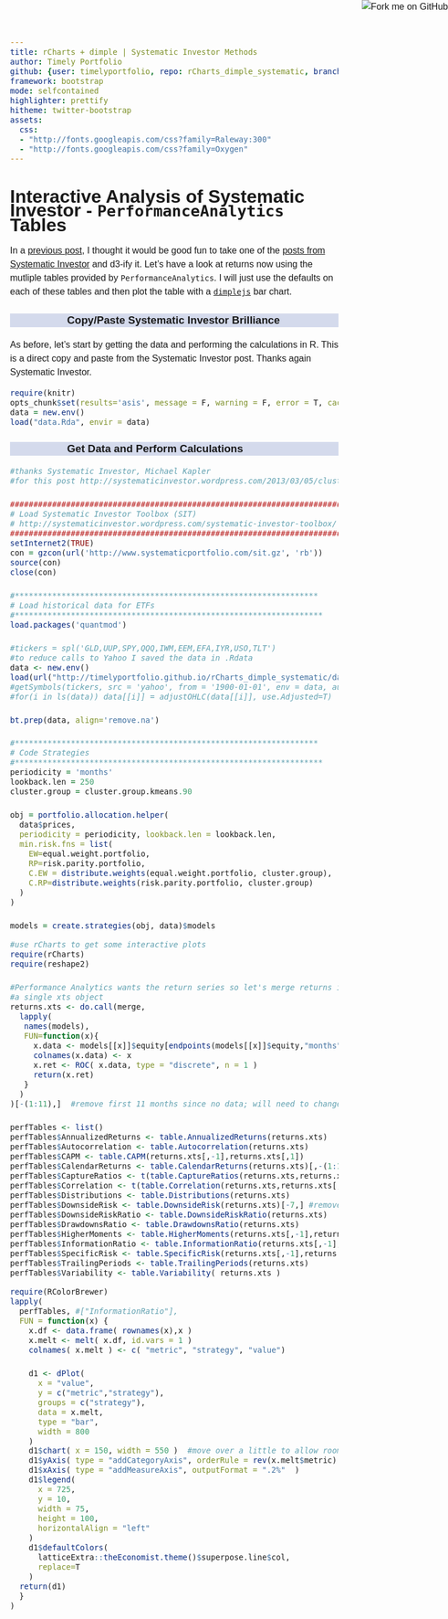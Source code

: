 ```yaml
---
title: rCharts + dimple | Systematic Investor Methods
author: Timely Portfolio
github: {user: timelyportfolio, repo: rCharts_dimple_systematic, branch: "gh-pages"}
framework: bootstrap
mode: selfcontained
highlighter: prettify
hitheme: twitter-bootstrap
assets:
  css:
  - "http://fonts.googleapis.com/css?family=Raleway:300"
  - "http://fonts.googleapis.com/css?family=Oxygen"
---
```


<style>
iframe{
  height:600px;
  width:900px;
  margin:auto auto;
}

body{
  font-family: 'Oxygen', sans-serif;
  font-size: 16px;
  line-height: 24px;
}

h1,h2,h3,h4 {
font-family: 'Raleway', sans-serif;
}

.container { width: 900px; }

h3 {
background-color: #D4DAEC;
  text-indent: 100px; 
}

h4 {
text-indent: 100px;
}
</style>
  
<a href="https://github.com/timelyportfolio/rCharts_nvd3_perf"><img style="position: absolute; top: 0; right: 0; border: 0;" src="https://s3.amazonaws.com/github/ribbons/forkme_right_darkblue_121621.png" alt="Fork me on GitHub"></a>

# Interactive Analysis of Systematic Investor - `PerformanceAnalytics` Tables

In a [previous post](http://timelyportfolio.blogspot.com/2013/09/d3-ify-systematic-investor-cluster.html), I thought it would be good fun to take one of the [posts from Systematic Investor](http://systematicinvestor.wordpress.com/2013/03/05/cluster-risk-parity-back-test/) and d3-ify it.  Let's have a look at returns now using the mutliple tables provided by `PerformanceAnalytics`.  I will just use the defaults on each of these tables and then plot the table with a [`dimplejs`](http://dimplejs.org) bar chart.

### Copy/Paste Systematic Investor Brilliance
As before, let's start by getting the data and performing the calculations in R.  This is a direct copy and paste from the Systematic Investor post.  Thanks again Systematic Investor.


```r
require(knitr)
opts_chunk$set(results='asis', message = F, warning = F, error = T, cache = F, tidy = F, rcharts="draft")
data = new.env()
load("data.Rda", envir = data)
```

### Get Data and Perform Calculations
```r
#thanks Systematic Investor, Michael Kapler
#for this post http://systematicinvestor.wordpress.com/2013/03/05/cluster-risk-parity-back-test/

###############################################################################
# Load Systematic Investor Toolbox (SIT)
# http://systematicinvestor.wordpress.com/systematic-investor-toolbox/
###############################################################################
setInternet2(TRUE)
con = gzcon(url('http://www.systematicportfolio.com/sit.gz', 'rb'))
source(con)
close(con)

#*****************************************************************
# Load historical data for ETFs
#****************************************************************** 
load.packages('quantmod')

#tickers = spl('GLD,UUP,SPY,QQQ,IWM,EEM,EFA,IYR,USO,TLT')
#to reduce calls to Yahoo I saved the data in .Rdata
data <- new.env()
load(url("http://timelyportfolio.github.io/rCharts_dimple_systematic/data.Rdata"),envir=data)
#getSymbols(tickers, src = 'yahoo', from = '1900-01-01', env = data, auto.assign = T)
#for(i in ls(data)) data[[i]] = adjustOHLC(data[[i]], use.Adjusted=T)

bt.prep(data, align='remove.na')

#*****************************************************************
# Code Strategies
#******************************************************************   
periodicity = 'months'
lookback.len = 250
cluster.group = cluster.group.kmeans.90

obj = portfolio.allocation.helper(
  data$prices, 
  periodicity = periodicity, lookback.len = lookback.len,
  min.risk.fns = list(
    EW=equal.weight.portfolio,
    RP=risk.parity.portfolio,
    C.EW = distribute.weights(equal.weight.portfolio, cluster.group),
    C.RP=distribute.weights(risk.parity.portfolio, cluster.group)
  )
) 		

models = create.strategies(obj, data)$models
```

```r
#use rCharts to get some interactive plots
require(rCharts)
require(reshape2)

#Performance Analytics wants the return series so let's merge returns into
#a single xts object
returns.xts <- do.call(merge,
  lapply(
   names(models),
   FUN=function(x){
     x.data <- models[[x]]$equity[endpoints(models[[x]]$equity,"months"),]
     colnames(x.data) <- x
     x.ret <- ROC( x.data, type = "discrete", n = 1 )
     return(x.ret)
   }
  )
)[-(1:11),]  #remove first 11 months since no data; will need to change if not monthly

perfTables <- list()
perfTables$AnnualizedReturns <- table.AnnualizedReturns(returns.xts)
perfTables$Autocorrelation <- table.Autocorrelation(returns.xts)
perfTables$CAPM <- table.CAPM(returns.xts[,-1],returns.xts[,1])
perfTables$CalendarReturns <- table.CalendarReturns(returns.xts)[,-(1:12)]/100 #ignore monthly data
perfTables$CaptureRatios <- t(table.CaptureRatios(returns.xts,returns.xts[,1]))
perfTables$Correlation <- t(table.Correlation(returns.xts,returns.xts[,1]))
perfTables$Distributions <- table.Distributions(returns.xts)
perfTables$DownsideRisk <- table.DownsideRisk(returns.xts)[-7,] #remove drawdown
perfTables$DownsideRiskRatio <- table.DownsideRiskRatio(returns.xts)
perfTables$DrawdownsRatio <- table.DrawdownsRatio(returns.xts)
perfTables$HigherMoments <- table.HigherMoments(returns.xts[,-1],returns.xts[,1])
perfTables$InformationRatio <- table.InformationRatio(returns.xts[,-1],returns.xts[,1])
perfTables$SpecificRisk <- table.SpecificRisk(returns.xts[,-1],returns.xts[,1])
perfTables$TrailingPeriods <- table.TrailingPeriods(returns.xts)
perfTables$Variability <- table.Variability( returns.xts )
```

```r
require(RColorBrewer)
lapply(
  perfTables, #["InformationRatio"],
  FUN = function(x) {
    x.df <- data.frame( rownames(x),x )
    x.melt <- melt( x.df, id.vars = 1 )
    colnames( x.melt ) <- c( "metric", "strategy", "value")

    d1 <- dPlot(
      x = "value",
      y = c("metric","strategy"),
      groups = c("strategy"),
      data = x.melt,
      type = "bar",
      width = 800
    )
    d1$chart( x = 150, width = 550 )  #move over a little to allow room for y axis labels
    d1$yAxis( type = "addCategoryAxis", orderRule = rev(x.melt$metric) )
    d1$xAxis( type = "addMeasureAxis", outputFormat = ".2%"  )
    d1$legend(
      x = 725,
      y = 10,
      width = 75,
      height = 100,
      horizontalAlign = "left"
    )
    d1$defaultColors(
      latticeExtra::theEconomist.theme()$superpose.line$col,
      replace=T
    )
  return(d1)
  }
)
```
